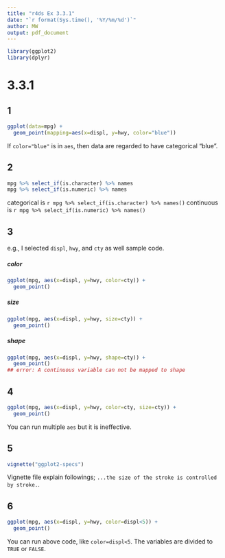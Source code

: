 ```yaml
---
title: "r4ds Ex 3.3.1"
date: "`r format(Sys.time(), '%Y/%m/%d')`"
author: MW
output: pdf_document
---
```


```r
library(ggplot2)
library(dplyr)
```


# 3.3.1
## 1
```r
ggplot(data=mpg) + 
  geom_point(mapping=aes(x=displ, y=hwy, color="blue"))
```
If `color="blue"` is in `aes`, then data are regarded to have categorical "blue". 

## 2
```r
mpg %>% select_if(is.character) %>% names
mpg %>% select_if(is.numeric) %>% names
```
categorical is `r mpg %>% select_if(is.character) %>% names()`
continuous is `r mpg %>% select_if(is.numeric) %>% names()`


## 3
e.g., I selected `displ`, `hwy`, and `cty` as well sample code.

##### color
```r
ggplot(mpg, aes(x=displ, y=hwy, color=cty)) +
  geom_point()
```

##### size
```r
ggplot(mpg, aes(x=displ, y=hwy, size=cty)) +
  geom_point()
```

##### shape
```r
ggplot(mpg, aes(x=displ, y=hwy, shape=cty)) +
  geom_point()
## error: A continuous variable can not be mapped to shape
```

## 4
```r
ggplot(mpg, aes(x=displ, y=hwy, color=cty, size=cty)) +
  geom_point()
```
You can run multiple `aes` but it is ineffective.

## 5
```r
vignette("ggplot2-specs")
```
Vignette file explain followings;
 `...the size of the stroke is controlled by stroke.`.

## 6

```r
ggplot(mpg, aes(x=displ, y=hwy, color=displ<5)) +
  geom_point()
```
You can run above code, like `color=displ<5`. The variables are divided to `TRUE` or `FALSE`.
